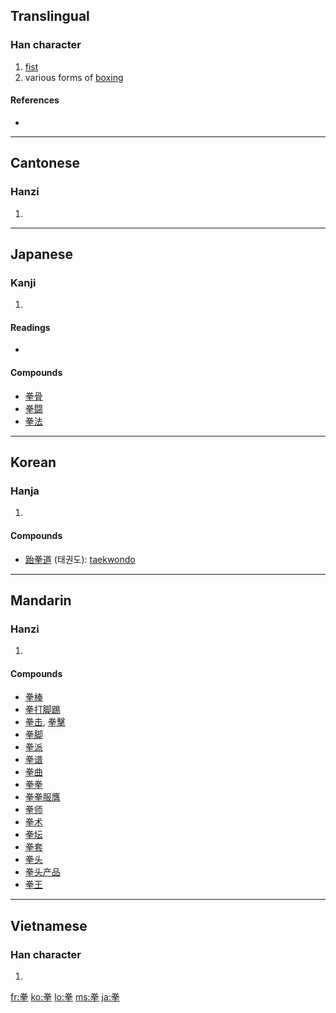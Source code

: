 ==Translingual==

===Han character===
{{Han char|rn=64|rad=手|as=06|sn=10|four=9050<sub>2</sub>|canj=火手手 (FQQ)}}

# [[fist]]
# various forms of [[boxing]]

====References====
* {{Han ref|kx=0428.040|dkj=11996|dj=0777.020|hdz=31864.080|uh=62F3|ud=25331|bh=AEB1|bd=44721}}

----

==Cantonese==

===Hanzi===
{{yue-hanzi|jyut=|y=[[kyun4]]}}

# {{defn|Cantonese|sort=手06}}

----

==Japanese==

===Kanji===
{{ja-kanji|grade=|rs=手06}}

# {{defn|Japanese}}

====Readings====
* {{ja-readings|on=[[けん]] (ken), [[げん]] (gen)|kun=[[こぶし]] (kobushi)}}

====Compounds====
* [[拳骨]]
* [[拳闘]]
* [[拳法]]

----

==Korean==

===Hanja===
{{ko-hanja|hangeul=[[권]]|eumhun=|rv=gwon|mr=kwŏn|y=kwen}}

# {{defn|Korean|sort=手06}}

====Compounds====
* [[跆拳道]] (태권도): [[taekwondo]]

----

==Mandarin==

===Hanzi===
{{cmn-hanzi|pin=[[quán]] ([[quan2]])|wg=[[ch'üan2|ch'üan<sup>2</sup>]]}}

# {{defn|Mandarin|sort=手06}}

====Compounds====
* [[拳棒]]
* [[拳打脚踢]]
* [[拳击]], [[拳擊]]
* [[拳脚]]
* [[拳派]]
* [[拳谱]]
* [[拳曲]]
* [[拳拳]]
* [[拳拳服膺]]
* [[拳师]]
* [[拳术]]
* [[拳坛]]
* [[拳套]]
* [[拳头]]
* [[拳头产品]]
* [[拳王]]

----

==Vietnamese==

===Han character===
{{vi-hantu|[[quyền]], [[quèn]]|rs=手06}}

# {{defn|Vietnamese|sort=手06}}

[[fr:拳]]
[[ko:拳]]
[[lo:拳]]
[[ms:拳]]
[[ja:拳]]